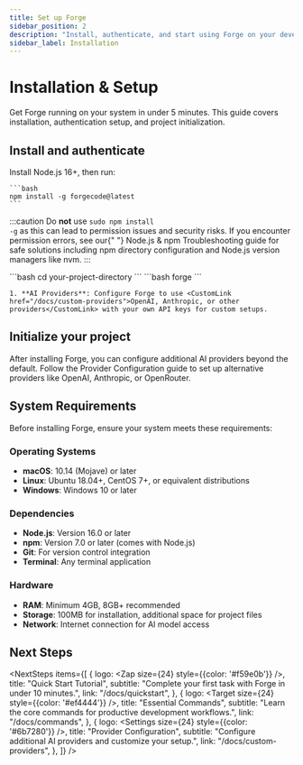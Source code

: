```yaml
---
title: Set up Forge
sidebar_position: 2
description: "Install, authenticate, and start using Forge on your development machine."
sidebar_label: Installation
---
```



# Installation & Setup

Get Forge running on your system in under 5 minutes. This guide covers installation, authentication setup, and project initialization.

## Install and authenticate

<Steps>
  <Step title="Install Forge">
    Install <CustomLink href="https://nodejs.org/en/download">Node.js 16+</CustomLink>, then run:

    ```bash
    npm install -g forgecode@latest
    ```

:::caution
    Do <strong>not</strong> use <code>sudo npm install -g</code> as this can lead to permission issues and security
    risks. If you encounter permission errors, see our{" "}
    <CustomLink href="/docs/npm-troubleshooting">Node.js & npm Troubleshooting</CustomLink>
    guide for safe solutions including npm directory configuration and Node.js version managers like nvm.
:::

  </Step>
  
  <Step title="Navigate to your project">
    ```bash
    cd your-project-directory
    ```
  </Step>
  
  <Step title="Start Forge">
    ```bash
    forge
    ```
  </Step>
  
  <Step title="Complete authentication">

    1. **AI Providers**: Configure Forge to use <CustomLink href="/docs/custom-providers">OpenAI, Anthropic, or other providers</CustomLink> with your own API keys for custom setups.
  </Step>
</Steps>

## Initialize your project

After installing Forge, you can configure additional AI providers beyond the default. Follow the <CustomLink href="../custom-providers">Provider Configuration</CustomLink> guide to set up alternative providers like OpenAI, Anthropic, or OpenRouter.

## System Requirements

Before installing Forge, ensure your system meets these requirements:

<div class="content-grid">

<div className="bg-card-border-gradient-nextStep-light dark:bg-card-border-gradient-nextStep p-[1px] rounded-[13px]">
  <div className="bg-white dark:bg-tailCall-dark-800 rounded-xl p-6 h-full">
    <div style={{display: 'flex', alignItems: 'center', marginBottom: '0.75rem'}}>
      <Monitor size={24} style={{color: '#3b82f6', marginRight: '0.75rem'}} />
      <h3 style={{margin: 0, fontSize: '1.1rem', fontWeight: 600}}>Operating Systems</h3>
    </div>
    <ul style={{margin: 0, paddingLeft: '1.25rem'}}>
      <li><strong>macOS</strong>: 10.14 (Mojave) or later</li>
      <li><strong>Linux</strong>: Ubuntu 18.04+, CentOS 7+, or equivalent distributions</li>
      <li><strong>Windows</strong>: Windows 10 or later</li>
    </ul>
  </div>
</div>

<div className="bg-card-border-gradient-nextStep-light dark:bg-card-border-gradient-nextStep p-[1px] rounded-[13px]">
  <div className="bg-white dark:bg-tailCall-dark-800 rounded-xl p-6 h-full">
    <div style={{display: 'flex', alignItems: 'center', marginBottom: '0.75rem'}}>
      <Package size={24} style={{color: '#10b981', marginRight: '0.75rem'}} />
      <h3 style={{margin: 0, fontSize: '1.1rem', fontWeight: 600}}>Dependencies</h3>
    </div>
    <ul style={{margin: 0, paddingLeft: '1.25rem'}}>
      <li><strong>Node.js</strong>: Version 16.0 or later</li>
      <li><strong>npm</strong>: Version 7.0 or later (comes with Node.js)</li>
      <li><strong>Git</strong>: For version control integration</li>
      <li><strong>Terminal</strong>: Any terminal application</li>
    </ul>
  </div>
</div>

<div className="bg-card-border-gradient-nextStep-light dark:bg-card-border-gradient-nextStep p-[1px] rounded-[13px]">
  <div className="bg-white dark:bg-tailCall-dark-800 rounded-xl p-6 h-full">
    <div style={{display: 'flex', alignItems: 'center', marginBottom: '0.75rem'}}>
      <HardDrive size={24} style={{color: '#f59e0b', marginRight: '0.75rem'}} />
      <h3 style={{margin: 0, fontSize: '1.1rem', fontWeight: 600}}>Hardware</h3>
    </div>
    <ul style={{margin: 0, paddingLeft: '1.25rem'}}>
      <li><strong>RAM</strong>: Minimum 4GB, 8GB+ recommended</li>
      <li><strong>Storage</strong>: 100MB for installation, additional space for project files</li>
      <li><strong>Network</strong>: Internet connection for AI model access</li>
    </ul>
  </div>
</div>

</div>

## Next Steps


<NextSteps
  items={[
    {
      logo: <Zap size={24} style={{color: '#f59e0b'}} />,
      title: "Quick Start Tutorial",
      subtitle: "Complete your first task with Forge in under 10 minutes.",
      link: "/docs/quickstart",
    },
    {
      logo: <Target size={24} style={{color: '#ef4444'}} />,
      title: "Essential Commands",
      subtitle: "Learn the core commands for productive development workflows.",
      link: "/docs/commands",
    },
    {
      logo: <Settings size={24} style={{color: '#6b7280'}} />,
      title: "Provider Configuration",
      subtitle: "Configure additional AI providers and customize your setup.",
      link: "/docs/custom-providers",
    },
  ]}
/>